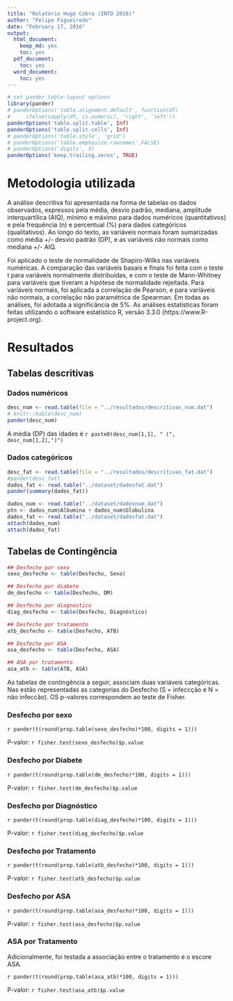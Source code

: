 ```yaml
---
title: "Relatório Hugo Cobra (INTO 2016)"
author: "Felipe Figueiredo"
date: "February 17, 2016"
output:
  html_document:
    keep_md: yes
    toc: yes
  pdf_document:
    toc: yes
  word_document:
    toc: yes
---
```


```r
# set pander table-layout options
library(pander)
# panderOptions('table.alignment.default', function(df)
#     ifelse(sapply(df, is.numeric), 'right', 'left'))
panderOptions('table.split.table', Inf)
panderOptions('table.split.cells', Inf)
# panderOptions('table.style', 'grid')
# panderOptions('table.emphasize.rownames',FALSE)
# panderOptions('digits', 5)
panderOptions('keep.trailing.zeros', TRUE)
```

# Metodologia utilizada

A análise descritiva foi apresentada na forma de tabelas os dados observados, expressos pela média, desvio padrão, mediana, amplitude interquartílica (AIQ), mínimo e máximo para dados numéricos (quantitativos) e pela frequência (n) e percentual (%) para dados categóricos (qualitativos).
Ao longo do texto, as variáveis normais foram sumarizadas como média +/- desvio padrão (DP), e as variáveis não normais como mediana +/- AIQ.

Foi aplicado o teste de normalidade de Shapiro-Wilks nas variáveis numéricas.
A comparação das variáveis basais e finais foi feita com o teste t para variáveis normalmente distribuídas, e com o teste de Mann-Whitney para variáveis que tiveram a hipótese de normalidade rejeitada.
Para variáveis normais, foi aplicada a correlação de Pearson, e para variáveis não normais, a correlação não paramétrica de Spearman.
Em todas as análises, foi adotada a significância de 5%.
As análises estatísticas foram feitas utilizando o software estatístico R, versão 3.3.0 (https://www.R-project.org).

# Resultados

## Tabelas descritivas

### Dados numéricos

```r
desc_num <- read.table(file = "../resultados/descritivas_num.dat")
# knitr::kable(desc_num)
pander(desc_num)
```

A média (DP) das idades é `r paste0(desc_num[1,1], " (", desc_num[1,2],")")`

### Dados categóricos

```r
desc_fat <- read.table(file = "../resultados/descritivas_fat.dat")
#pander(desc_fat)
dados_fat <- read.table("../dataset/dadosfat.dat")
pander(summary(dados_fat))
```

```r

dados_num <- read.table("../dataset/dadosnum.dat")
ptn <- dados_num$Albumina + dados_num$Globulina
dados_fat <- read.table("../dataset/dadosfat.dat")
attach(dados_num)
attach(dados_fat)
```


## Tabelas de Contingência

```r
## Desfecho por sexo
sexo_desfecho <- table(Desfecho, Sexo)

## Desfecho por diabete
dm_desfecho <- table(Desfecho, DM)

## Desfecho por diagnostico
diag_desfecho <- table(Desfecho, Diagnóstico)

## Desfecho por tratamento
atb_desfecho <- table(Desfecho, ATB)

## Desfecho por ASA
asa_desfecho <- table(Desfecho, ASA)

## ASA por tratamento
asa_atb <- table(ATB, ASA)
```

As tabelas de contingência a seguir, associam duas variáveis categóricas. Nas estão representadas as categorias do Desfecho (S = infeccção e N = não infeccão). OS p-valores correspondem ao teste de Fisher.


### Desfecho por sexo

`r pander(t(round(prop.table(sexo_desfecho)*100, digits = 1)))`

P-valor: `r fisher.test(sexo_desfecho)$p.value`

### Desfecho por Diabete

`r pander(t(round(prop.table(dm_desfecho)*100, digits = 1)))`

P-valor: `r fisher.test(dm_desfecho)$p.value`

### Desfecho por Diagnóstico

`r pander(t(round(prop.table(diag_desfecho)*100, digits = 1)))`

P-valor: `r fisher.test(diag_desfecho)$p.value`


### Desfecho por Tratamento

`r pander(t(round(prop.table(atb_desfecho)*100, digits = 1)))`

P-valor: `r fisher.test(atb_desfecho)$p.value`


### Desfecho por ASA

`r pander(t(round(prop.table(asa_desfecho)*100, digits = 1)))`

P-valor: `r fisher.test(asa_desfecho)$p.value`


### ASA por Tratamento

Adicionalmente, foi testada a associação entre o tratamento e o escore ASA.

`r pander(t(round(prop.table(asa_atb)*100, digits = 1)))`

P-valor: `r fisher.test(asa_atb)$p.value`

